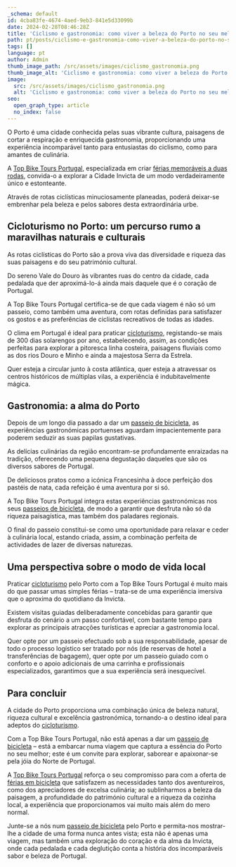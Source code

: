 ```yaml
---
_schema: default
id: 4cba83fe-4674-4aed-9eb3-841e5d33099b
date: 2024-02-28T08:46:28Z
title: 'Ciclismo e gastronomia: como viver a beleza do Porto no seu melhor'
path: pt/posts/ciclismo-e-gastronomia-como-viver-a-beleza-do-porto-no-seu-melhor/
tags: []
language: pt
author: Admin
thumb_image_path: /src/assets/images/ciclismo_gastronomia.png
thumb_image_alt: 'Ciclismo e gastronomia: como viver a beleza do Porto no seu melhor'
image:
  src: /src/assets/images/ciclismo_gastronomia.png
  alt: 'Ciclismo e gastronomia: como viver a beleza do Porto no seu melhor'
seo:
  open_graph_type: article
  no_index: false
---
```

O Porto é uma cidade conhecida pelas suas vibrante cultura, paisagens de cortar
a respiração e enriquecida gastronomia, proporcionando uma experiência
incomparável tanto para entusiastas do ciclismo, como para amantes de culinária.

A [Top Bike Tours Portugal](https://topbiketoursportugal.com/pt/), especializada em criar
[férias memoráveis a duas rodas](https://topbiketoursportugal.com/passeios-de-bicicleta-portugal/), convida-o a explorar a Cidade Invicta de um modo verdadeiramente único e estonteante.

Através de rotas ciclísticas minuciosamente planeadas, poderá deixar-se
embrenhar pela beleza e pelos sabores desta extraordinária urbe.

## Cicloturismo no Porto: um percurso rumo a maravilhas naturais e culturais

As rotas ciclísticas do Porto são a prova viva das diversidade e riqueza das
suas paisagens e do seu património cultural.

Do sereno Vale do Douro às vibrantes ruas do centro da cidade, cada pedalada que
der aproximá-lo-á ainda mais daquele que é o coração de Portugal.

A Top Bike Tours Portugal certifica-se de que cada viagem é não só um passeio,
como também uma aventura, com rotas definidas para satisfazer os gostos e as
preferências de ciclistas recreativos de todas as idades.

O clima em Portugal é ideal para praticar [cicloturismo](https://topbiketoursportugal.com/passeios-de-bicicleta-portugal/),
registando-se mais de 300 dias solarengos por ano, estabelecendo, assim, as
condições perfeitas para explorar a pitoresca linha costeira, paisagens fluviais
como as dos rios Douro e Minho e ainda a majestosa Serra da Estrela.

Quer esteja a circular junto à costa atlântica, quer esteja a atravessar os
centros históricos de múltiplas vilas, a experiência é indubitavelmente mágica.

## Gastronomia: a alma do Porto

Depois de um longo dia passado a dar um [passeio de bicicleta](https://topbiketoursportugal.com/passeios-bicicleta-porto/),
as experiências gastronómicas portuenses aguardam impacientemente para poderem seduzir as suas papilas gustativas.

As delícias culinárias da região encontram-se profundamente enraizadas na
tradição, oferecendo uma pequena degustação daqueles que são os diversos sabores
de Portugal.

De deliciosos pratos como a icónica Francesinha à doce perfeição dos pastéis de
nata, cada refeição é uma aventura por si só.

A Top Bike Tours Portugal integra estas experiências gastronómicas nos seus
[passeios de bicicleta](https://topbiketoursportugal.com/passeios-bicicleta-porto/), de modo a garantir que desfruta não só da riqueza paisagística, mas também dos paladares regionais.

O final do passeio constitui-se como uma oportunidade para relaxar e ceder à
culinária local, estando criada, assim, a combinação perfeita de actividades de
lazer de diversas naturezas.

## Uma perspectiva sobre o modo de vida local

Praticar [cicloturismo](https://topbiketoursportugal.com/passeios-de-bicicleta-portugal/) pelo Porto com a Top Bike Tours Portugal é muito mais do que passar umas simples férias – trata-se de uma experiência imersiva que o aproxima do quotidiano da Invicta.

Existem visitas guiadas deliberadamente concebidas para garantir que desfruta do
cenário a um passo confortável, com bastante tempo para explorar as principais
atracções turísticas e apreciar a gastronomia local.

Quer opte por um passeio efectuado sob a sua responsabilidade, apesar de todo o
processo logístico ser tratado por nós (de reservas de hotel a transferências de
bagagem), quer opte por um passeio guiado com o conforto e o apoio adicionais de
uma carrinha e profissionais especializados, garantimos que a sua experiência
será inesquecível.

## Para concluir

A cidade do Porto proporciona uma combinação única de beleza natural, riqueza
cultural e excelência gastronómica, tornando-a o destino ideal para adeptos do [cicloturismo](https://topbiketoursportugal.com/passeios-de-bicicleta-portugal/).

Com a Top Bike Tours Portugal, não está apenas a dar um [passeio de bicicleta](https://topbiketoursportugal.com/passeios-bicicleta-porto/)
– está a embarcar numa viagem que captura a essência do Porto no seu melhor;
este é um convite para explorar, saborear e apaixonar-se pela jóia do Norte de
Portugal.

A [Top Bike Tours Portugal](https://topbiketoursportugal.com/pt/) reforça o seu compromisso para com a oferta de [férias em bicicleta](https://topbiketoursportugal.com/passeios-de-bicicleta-portugal/) que satisfazem as necessidades tanto dos aventureiros, como dos apreciadores de excelsa culinária; ao sublinharmos a beleza da paisagem, a profundidade do património cultural e a riqueza da cozinha local, a experiência que
proporcionamos vai muito mais além do mero normal.

Junte-se a nós num [passeio de bicicleta](https://topbiketoursportugal.com/passeios-bicicleta-porto/) pelo Porto e permita-nos mostrar-lhe a cidade de uma forma nunca antes vista; esta não é apenas uma viagem, mas também uma exploração do coração e da alma da Invicta, onde cada pedalada e cada deglutição conta a história dos incomparáveis sabor e beleza de Portugal.
